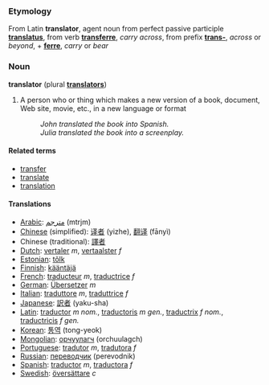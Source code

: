 ===Etymology===
From Latin '''translator''', agent noun from perfect passive participle '''[[translatus]]''', from verb '''[[transferre]]''', ''carry across'', from prefix '''[[trans-]]''', ''across'' or ''beyond'', + '''[[ferre]]''', ''carry'' or ''bear''

===Noun===
'''translator''' (plural '''[[translators]]''')

#A person who or thing which makes a new version of a book, document, Web site, movie, etc., in a new language or format
#: ''John translated the book into Spanish.''
#: ''Julia translated the book into a screenplay.''

====Related terms====
*[[transfer]]
*[[translate]]
*[[translation]]


====Translations====
*[[Arabic]]: [[مترجم]] (mtrjm)
*[[Chinese]] (simplified): [[译者]] (yizhe), [[翻译]] (fānyì)
*Chinese (traditional): [[譯者]]
*[[Dutch]]: [[vertaler]] ''m'', [[vertaalster]] ''f''
*[[Estonian]]: [[tõlk]]
*[[Finnish]]: [[kääntäjä]]
*[[French]]: [[traducteur]] ''m'', [[traductrice]] ''f''
*[[German]]: [[Übersetzer]] ''m''
*[[Italian]]: [[traduttore]] ''m'', [[traduttrice]] ''f''
*[[Japanese]]: [[訳者]] (yaku-sha)
*[[Latin]]: [[traductor]] ''m nom.'', [[traductoris]] ''m gen.'', [[traductrix]] ''f nom.'', [[traductricis]] ''f gen.''
*[[Korean]]: [[통역]] (tong-yeok)
*[[Mongolian]]: [[орчуулагч]] (orchuulagch)
*[[Portuguese]]: [[tradutor]] ''m'', [[tradutora]] ''f''
*[[Russian]]: [[переводчик]] (perevodnik)
*[[Spanish]]: [[traductor]] ''m'', [[traductora]] ''f''
*[[Swedish]]: [[översättare]] ''c''